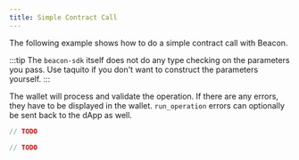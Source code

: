 ```yaml
---
title: Simple Contract Call
---
```



The following example shows how to do a simple contract call with Beacon.

:::tip
The `beacon-sdk` itself does not do any type checking on the parameters you pass. Use taquito if you don't want to construct the parameters yourself.
:::

The wallet will process and validate the operation. If there are any errors, they have to be displayed in the wallet. `run_operation` errors can optionally be sent back to the dApp as well.

<RunnableCode>

<!-- embedme simple-contract-call.beacon.ts -->

```ts
// TODO
```

<!-- embedme simple-contract-call.taquito.ts -->

```ts
// TODO
```

</RunnableCode>

